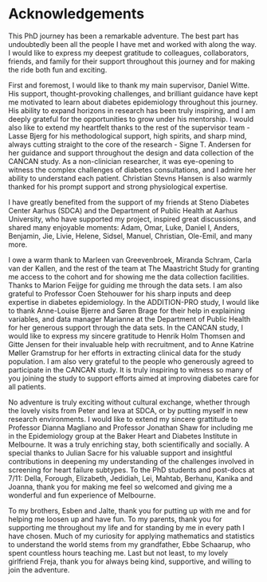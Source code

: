 # Acknowledgements {.unnumbered}

This PhD journey has been a remarkable adventure. The best part has undoubtedly been all the people I have met and worked with along the way. I would like to express my deepest gratitude to colleagues, collaborators, friends, and family for their support throughout this journey and for making the ride both fun and exciting.

First and foremost, I would like to thank my main supervisor, Daniel Witte. His support, thought-provoking challenges, and brilliant guidance have kept me motivated to learn about diabetes epidemiology throughout this journey. His ability to expand horizons in research has been truly inspiring, and I am deeply grateful for the opportunities to grow under his mentorship. I would also like to extend my heartfelt thanks to the rest of the supervisor team - Lasse Bjerg for his methodological support, high spirits, and sharp mind, always cutting straight to the core of the research - Signe T. Andersen for her guidance and support throughout the design and data collection of the CANCAN study. As a non-clinician researcher, it was eye-opening to witness the complex challenges of diabetes consultations, and I admire her ability to understand each patient. Christian Stevns Hansen is also warmly thanked for his prompt support and strong physiological expertise.

I have greatly benefited from the support of my friends at Steno Diabetes Center Aarhus (SDCA) and the Department of Public Health at Aarhus University, who have supported my project, inspired great discussions, and shared many enjoyable moments: Adam, Omar, Luke, Daniel I, Anders, Benjamin, Jie, Livie, Helene, Sidsel, Manuel, Christian, Ole-Emil, and many more.

I owe a warm thank to Marleen van Greevenbroek, Miranda Schram, Carla van der Kallen, and the rest of the team at The Maastricht Study for granting me access to the cohort and for showing me the data collection facilities. Thanks to Marion Feijge for guiding me through the data sets. I am also grateful to Professor Coen Stehouwer for his sharp inputs and deep expertise in diabetes epidemiology. In the ADDITION-PRO study, I would like to thank Anne-Louise Bjerre and Søren Brage for their help in explaining variables, and data manager Marianne at the Department of Public Health for her generous support through the data sets. In the CANCAN study, I would like to express my sincere gratitude to Henrik Holm Thomsen and Gitte Jensen for their invaluable help with recruitment, and to Anne Katrine Møller Gramstrup for her efforts in extracting clinical data for the study population. I am also very grateful to the people who generously agreed to participate in the CANCAN study. It is truly inspiring to witness so many of you joining the study to support efforts aimed at improving diabetes care for all patients.

No adventure is truly exciting without cultural exchange, whether through the lovely visits from Peter and Ieva at SDCA, or by putting myself in new research environments. I would like to extend my sincere grattitude to Professor Dianna Magliano and Professor Jonathan Shaw for including me in the Epidemiology group at the Baker Heart and Diabetes Institute in Melbourne. It was a truly enriching stay, both scientifically and socially. A special thanks to Julian Sacre for his valuable support and insightful contributions in deepening my understanding of the challenges involved in screening for heart failure subtypes. To the PhD students and post-docs at 7/11: Della, Forough, Elizabeth, Jedidiah, Lei, Mahtab, Berhanu, Kanika and Joanna, thank you for making me feel so welcomed and giving me a wonderful and fun experience of Melbourne.

To my brothers, Esben and Jalte, thank you for putting up with me and for helping me loosen up and have fun. To my parents, thank you for supporting me throughout my life and for standing by me in every path I have chosen. Much of my curiosity for applying mathematics and statistics to understand the world stems from my grandfather, Ebbe Schaarup, who spent countless hours teaching me. Last but not least, to my lovely girlfriend Freja, thank you for always being kind, supportive, and willing to join the adventure.
